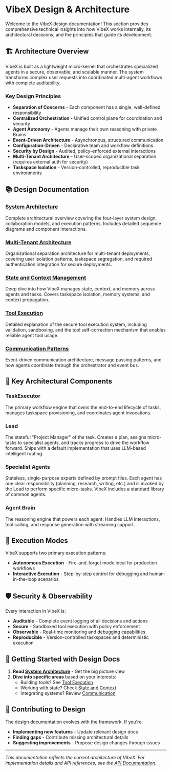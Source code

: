# VibeX Design & Architecture

Welcome to the VibeX design documentation! This section provides comprehensive technical insights into how VibeX works internally, its architectural decisions, and the principles that guide its development.

## 🏗️ Architecture Overview

VibeX is built as a lightweight micro-kernel that orchestrates specialized agents in a secure, observable, and scalable manner. The system transforms complex user requests into coordinated multi-agent workflows with complete auditability.

### Key Design Principles

- **Separation of Concerns** - Each component has a single, well-defined responsibility
- **Centralized Orchestration** - Unified control plane for coordination and security
- **Agent Autonomy** - Agents manage their own reasoning with private Brains
- **Event-Driven Architecture** - Asynchronous, structured communication
- **Configuration-Driven** - Declarative team and workflow definitions
- **Security by Design** - Audited, policy-enforced external interactions
- **Multi-Tenant Architecture** - User-scoped organizational separation (requires external auth for security)
- **Taskspace Isolation** - Version-controlled, reproducible task environments

## 📚 Design Documentation

### [System Architecture](/design/overview)

Complete architectural overview covering the four-layer system design, collaboration models, and execution patterns. Includes detailed sequence diagrams and component interactions.

### [Multi-Tenant Architecture](/design/multi-tenant-security)

Organizational separation architecture for multi-tenant deployments, covering user isolation patterns, taskspace segregation, and required authentication integration for secure deployments.

### [State and Context Management](/design/state-and-context)

Deep dive into how VibeX manages state, context, and memory across agents and tasks. Covers taskspace isolation, memory systems, and context propagation.

### [Tool Execution](/design/tool-execution)

Detailed explanation of the secure tool execution system, including validation, sandboxing, and the tool self-correction mechanism that enables reliable agent tool usage.

### [Communication Patterns](/design/communication)

Event-driven communication architecture, message passing patterns, and how agents coordinate through the orchestrator and event bus.

## 🎯 Key Architectural Components

### TaskExecutor

The primary workflow engine that owns the end-to-end lifecycle of tasks, manages taskspace provisioning, and coordinates agent invocations.

### Lead

The stateful "Project Manager" of the task. Creates a plan, assigns micro-tasks to specialist agents, and tracks progress to drive the workflow forward. Ships with a default implementation that uses LLM-based intelligent routing.

### Specialist Agents

Stateless, single-purpose experts defined by prompt files. Each agent has one clear responsibility (planning, research, writing, etc.) and is invoked by the Lead to perform specific micro-tasks. VibeX includes a standard library of common agents.

### Agent Brain

The reasoning engine that powers each agent. Handles LLM interactions, tool calling, and response generation with streaming support.

## 🔄 Execution Modes

VibeX supports two primary execution patterns:

- **Autonomous Execution** - Fire-and-forget mode ideal for production workflows
- **Interactive Execution** - Step-by-step control for debugging and human-in-the-loop scenarios

## 🛡️ Security & Observability

Every interaction in VibeX is:

- **Auditable** - Complete event logging of all decisions and actions
- **Secure** - Sandboxed tool execution with policy enforcement
- **Observable** - Real-time monitoring and debugging capabilities
- **Reproducible** - Version-controlled taskspaces and deterministic execution

## 🚀 Getting Started with Design Docs

1. **Read [System Architecture](/design/overview)** - Get the big picture view
1. **Dive into specific areas** based on your interests:
   - Building tools? See [Tool Execution](/design/tool-execution)
   - Working with state? Check [State and Context](/design/state-and-context)
   - Integrating systems? Review [Communication](/design/communication)

## 🤝 Contributing to Design

The design documentation evolves with the framework. If you're:

- **Implementing new features** - Update relevant design docs
- **Finding gaps** - Contribute missing architectural details
- **Suggesting improvements** - Propose design changes through issues

---

_This documentation reflects the current architecture of VibeX. For implementation details and API references, see the [API Documentation](/api)._
